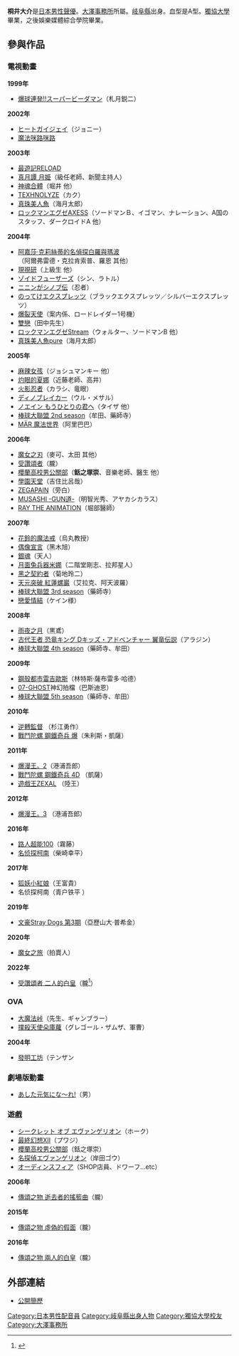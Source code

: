 {{Japanese|japanese=桐井 大介|kana=きりい だいすけ|romaji=Kirii Daisuke}}
'''桐井大介'''{{BD||1975年7月23日|catIdx=Kirii Daisuke}}是[[日本|日本]][[男性|男性]][[聲優|聲優]]。[[大澤事務所|大澤事務所]]所屬。[[岐阜縣|岐阜縣]]出身。血型是A型。[[獨協大學|獨協大學]]畢業，之後娛樂媒體綜合學院畢業。

== 參與作品 ==
=== 電視動畫 ===
'''1999年'''
* [[爆球連発!!スーパービーダマン|爆球連発!!スーパービーダマン]]（札月鋭二）

'''2002年'''
* [[ヒートガイジェイ|ヒートガイジェイ]]（ジョニー）
* [[魔法咪路咪路|魔法咪路咪路]]

'''2003年'''
* [[最遊記|最遊記RELOAD]]
* [[真月譚_月姫|真月譚 月姫]]（級任老師、新聞主持人）
* [[神魂合體|神魂合體]]（堀井 他）
* [[TEXHNOLYZE|TEXHNOLYZE]]（カク）
* [[真珠美人魚|真珠美人魚]]（海月太郎）
* [[ロックマンエグゼAXESS|ロックマンエグゼAXESS]]（ソードマンＢ、イゴマン、ナレーション、A国のスタッフ、ダークロイドA 他）

'''2004年'''
* [[阿嘉莎·克莉絲蒂的名偵探白羅與瑪波|阿嘉莎·克莉絲蒂的名偵探白羅與瑪波]]（阿爾弗雷德・克拉肯索普、羅恩 其他）
* [[現視研|現視研]]（上級生 他）
* [[ゾイドフューザーズ|ゾイドフューザーズ]]（シン、ラトル）
* [[ニニンがシノブ伝|ニニンがシノブ伝]]（忍者）
* [[のってけエクスプレッツ|のってけエクスプレッツ]]（ブラックエクスプレッツ／シルバーエクスプレッツ）
* [[爆裂天使|爆裂天使]]（案内係、ロードレイダー1号機）
* [[雙戀|雙戀]]（田中先生）
* [[ロックマンエグゼStream|ロックマンエグゼStream]]（ウォルター、ソードマンB 他）
*[[真珠美人魚|真珠美人魚pure]]（海月太郎）
'''2005年'''
* [[麻辣女孩|麻辣女孩]]（ジョシュマンキー 他）
* [[灼眼的夏娜|灼眼的夏娜]]（近藤老師、高井）
* [[火影忍者|火影忍者]]（カラシ、竜眼）
* [[ディノブレイカー|ディノブレイカー]]（ウル・メサル）
* [[ノエイン_もうひとりの君へ|ノエイン もうひとりの君へ]]（タイザ 他）
* [[棒球大聯盟|棒球大聯盟 2nd season]]（牟田、藥師寺）
* [[MÄR_魔法世界|MÄR 魔法世界]]（阿里巴巴）

'''2006年'''
* [[魔女之刃|魔女之刃]]（麥可、太田 其他）
* [[受讚頌者|受讚頌者]]（朧）
* [[櫻蘭高校男公關部|櫻蘭高校男公關部]]（'''銛之塚崇'''、音樂老師、醫生 他）
* [[學園天堂|學園天堂]]（吉住比呂哉）
* [[ZEGAPAIN|ZEGAPAIN]]（旁白）
* [[MUSASHI_-GUN道-|MUSASHI -GUN道-]]（明智光秀、アヤカシカラス）
* [[RAY_(漫画)|RAY THE ANIMATION]]（堀部醫師）

'''2007年'''
* [[花鈴的魔法戒|花鈴的魔法戒]]（烏丸教授）
* [[偶像宣言|偶像宣言]]（黑木旭）
* [[銀魂_(動畫)|銀魂]]（天人）
* [[月面兔兵器米娜|月面兔兵器米娜]]（二階堂剛志、拉邦星人）
* [[黑之契約者|黑之契約者]]（菊地玲二）
* [[天元突破_紅蓮螺巖|天元突破 紅蓮螺巖]]（艾拉克、阿天波羅）
* [[棒球大聯盟|棒球大聯盟 3rd season]]（藥師寺）
* [[戀愛情結|戀愛情結]]（ケイン様）

'''2008年'''
* [[雨夜之月|雨夜之月]]（黒鳶）
* [[古代王者_恐竜キング_Dキッズ・アドベンチャー|古代王者 恐竜キング Dキッズ・アドベンチャー 翼竜伝説]]（アラジン）
* [[棒球大聯盟|棒球大聯盟 4th season]]（藥師寺、牟田）

'''2009年'''
* [[鋼殼都市雷吉歐斯|鋼殼都市雷吉歐斯]]（林特斯·薩布雷多·哈德）
* [[07-GHOST|07-GHOST]]神幻拍檔（巴斯迪恩）
* [[棒球大聯盟|棒球大聯盟 5th season]]（藥師寺、牟田）

'''2010年'''
* [[逆轉監督|逆轉監督]] （杉江勇作）
* [[戰鬥陀螺_鋼鐵奇兵|戰鬥陀螺 鋼鐵奇兵 爆]]（朱利斯・凱薩）

'''2011年'''
* [[爆漫王。|爆漫王。2]]（港浦吾郎）
* [[戰鬥陀螺_鋼鐵奇兵|戰鬥陀螺 鋼鐵奇兵 4D]] （凱薩）
* [[遊戲王ZEXAL|遊戲王ZEXAL]] （陸王）

'''2012年'''
* [[爆漫王。|爆漫王。3]] （港浦吾郎）

'''2016年'''
* [[靈能百分百|路人超能100]]（霧藤）
* [[名侦探柯南_(动画)|名侦探柯南]]（柴崎幸平）

'''2017年'''
* [[狐妖小紅娘|狐妖小紅娘]]（王富貴）
* 名侦探柯南（青户铁平<!--第871话-->）

'''2019年'''
* [[文豪Stray_Dogs|文豪Stray Dogs 第3期]]（亞歷山大·普希金）<!--4月12日-->

'''2020年'''
* [[魔女之旅|魔女之旅]]（拍賣人）

'''2022年'''
* [[受讚頌者_二人的白皇|受讚頌者 二人的白皇]]（朧<ref>{{Cite web|url=https://mantan-web.jp/article/20220610dog00m200000000c.html|script-title=ja:うたわれるもの 二人の白皇：テレビアニメが7月2日スタート　全28話　沢城みゆき、釘宮理恵、大原さやか、田中敦子出演|website=MANTANWEB|date=2022-06-10|accessdate=2022-06-10|language=ja}}</ref>）

===OVA===
*[[大魔法峠|大魔法峠]]（先生、ギャンブラー）
*[[撲殺天使朵庫蘿|撲殺天使朵庫蘿]]（グレゴール・ザムザ、軍曹）
'''2004年'''
*[[發明工坊|發明工坊]]（テンザン

===劇場版動畫===
*[[あした元気にな～れ!|あした元気にな～れ!]]（男）

=== 遊戲 ===
*[[シークレット_オブ_エヴァンゲリオン|シークレット オブ エヴァンゲリオン]]（ホーク）
*[[最終幻想XII|最終幻想XII]]（プワジ）
*[[櫻蘭高校男公關部|櫻蘭高校男公關部]]（銛之塚崇）
*[[名探偵エヴァンゲリオン|名探偵エヴァンゲリオン]]（岸田ゴウ）
*[[オーディンスフィア|オーディンスフィア]]（SHOP店員、ドワーフ...etc）
'''2006年'''
*[[傳頌之物|傳頌之物 逝去者的搖籃曲]]（朧）
'''2015年'''
*[[傳頌之物_虛偽的假面|傳頌之物 虛偽的假面]]（朧）
'''2016年'''
*[[傳頌之物_兩人的白皇|傳頌之物 兩人的白皇]]（朧）

== 外部連結 ==
* [http://osawa-inc.co.jp/blocks/index/talent00025.html 公開簡歷] {{Wayback|url=http://osawa-inc.co.jp/blocks/index/talent00025.html |date=20170915175450 }} {{ja icon}}

{{大澤事務所}}
{{DEFAULTSORT:Kirii Daisuke}}
[[Category:日本男性配音員|Category:日本男性配音員]]
[[Category:岐阜縣出身人物|Category:岐阜縣出身人物]]
[[Category:獨協大學校友|Category:獨協大學校友]]
[[Category:大澤事務所|Category:大澤事務所]]